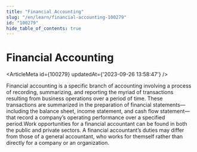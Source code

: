 ```yaml
---
title: "Financial Accounting"
slug: "/en/learn/financial-accounting-100279"
id: "100279"
hide_table_of_contents: true
---
```



# Financial Accounting

<ArticleMeta id={100279} updatedAt={'2023-09-26 13:58:47'} />
<div className='border-solid border-b border-t-0 my-4 border-[var(--ifm-color-gray-300)]' />

Financial accounting is a specific branch of accounting involving a process of recording, summarizing, and reporting the myriad of transactions resulting from business operations over a period of time. These transactions are summarized in the preparation of financial statements—including the balance sheet, income statement, and cash flow statement—that record a company’s operating performance over a specified period.Work opportunities for a financial accountant can be found in both the public and private sectors. A financial accountant’s duties may differ from those of a general accountant, who works for themself rather than directly for a company or an organization.
